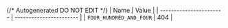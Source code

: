 {/* Autogenerated DO NOT EDIT  */}
| Name                    | Value                   |
| ----------------------- | ----------------------- |
| `FOUR_HUNDRED_AND_FOUR` | 404                     |